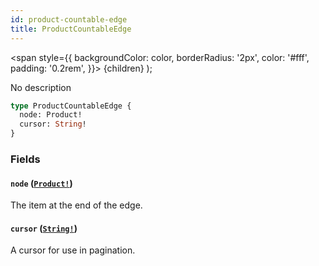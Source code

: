 ```yaml
---
id: product-countable-edge
title: ProductCountableEdge
---
```


<span
style={{
      backgroundColor: color,
      borderRadius: '2px',
      color: '#fff',
      padding: '0.2rem',
    }}>
{children}
</span>
);

No description

```graphql
type ProductCountableEdge {
  node: Product!
  cursor: String!
}
```

### Fields

#### `node` ([`Product!`](/api-reference/objects/product.mdx))

The item at the end of the edge.

#### `cursor` ([`String!`](/api-reference/scalars/string.mdx))

A cursor for use in pagination.
